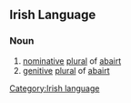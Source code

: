 ==Irish Language==
===Noun===
#[[nominative]] [[plural]] of [[abairt]]
#[[genitive]] [[plural]] of [[abairt]]

[[Category:Irish language]]